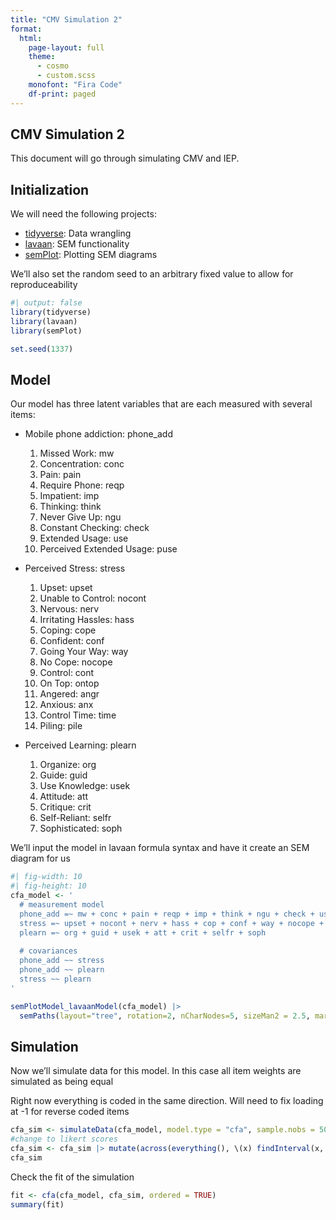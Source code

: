 ```yaml
---
title: "CMV Simulation 2"
format:
  html:
    page-layout: full
    theme: 
      - cosmo 
      - custom.scss
    monofont: "Fira Code"
    df-print: paged
---
```


## CMV Simulation 2

This document will go through simulating CMV and IEP.

## Initialization

We will need the following projects:

- [tidyverse](https://tidyverse.org): Data wrangling
- [lavaan](https://lavaan.ugent.be): SEM functionality
- [semPlot](http://sachaepskamp.com/documentation/semPlot/semPaths.html): Plotting SEM diagrams

We'll also set the random seed to an arbitrary fixed value to allow for reproduceability

```r
#| output: false
library(tidyverse)
library(lavaan)
library(semPlot)

set.seed(1337)
```

## Model

Our model has three latent variables that are each measured with several items:

- Mobile phone addiction: phone_add
  
  1. Missed Work: mw
  2. Concentration: conc
  3. Pain: pain
  4. Require Phone: reqp
  5. Impatient: imp
  6. Thinking: think
  7. Never Give Up: ngu
  8. Constant Checking: check
  9. Extended Usage: use
  10. Perceived Extended Usage: puse
  
- Perceived Stress: stress

  1. Upset: upset
  2. Unable to Control: nocont
  3. Nervous: nerv
  4. Irritating Hassles: hass
  5. Coping: cope
  6. Confident: conf
  7. Going Your Way: way
  8. No Cope: nocope
  9. Control: cont
  10. On Top: ontop
  11. Angered: angr
  12. Anxious: anx
  13. Control Time: time
  14. Piling: pile
  
- Perceived Learning: plearn

  1. Organize: org
  2. Guide: guid
  3. Use Knowledge: usek
  4. Attitude: att
  5. Critique: crit
  6. Self-Reliant: selfr
  7. Sophisticated: soph
  
We'll input the model in lavaan formula syntax and have it create an SEM diagram for us  

```r
#| fig-width: 10
#| fig-height: 10
cfa_model <- '
  # measurement model
  phone_add =~ mw + conc + pain + reqp + imp + think + ngu + check + use + puse
  stress =~ upset + nocont + nerv + hass + cop + conf + way + nocope + cont + ontop + angr + anx + time + pile
  plearn =~ org + guid + usek + att + crit + selfr + soph
  
  # covariances
  phone_add ~~ stress
  phone_add ~~ plearn
  stress ~~ plearn
'

semPlotModel_lavaanModel(cfa_model) |> 
  semPaths(layout="tree", rotation=2, nCharNodes=5, sizeMan2 = 2.5, mar = c(1,4,1,3), label.norm = "OOOOO", residuals = FALSE)
```

## Simulation

Now we'll simulate data for this model.  In this case all item weights are simulated as being equal

::: {.callout-note}
Right now everything is coded in the same direction. Will need to fix loading at -1 for reverse coded items
:::


```r
cfa_sim <- simulateData(cfa_model, model.type = "cfa", sample.nobs = 500)
#change to likert scores
cfa_sim <- cfa_sim |> mutate(across(everything(), \(x) findInterval(x, vec=c(-Inf,-2.5,-1, 1,2.5,Inf))))
cfa_sim
```

Check the fit of the simulation

```r
fit <- cfa(cfa_model, cfa_sim, ordered = TRUE)
summary(fit)
```
